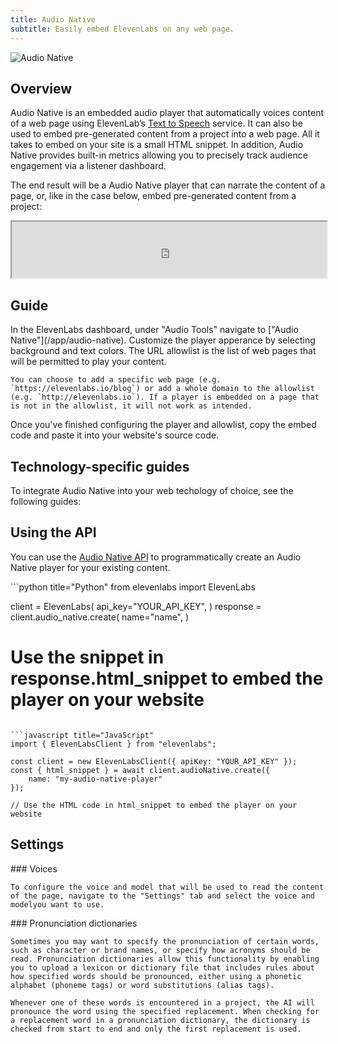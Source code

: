 ```yaml
---
title: Audio Native
subtitle: Easily embed ElevenLabs on any web page.
---
```


<img
  src="/assets/images/product-guides/audio-native/audio-native-product-feature.png"
  alt="Audio Native"
  className="w-full rounded-lg"
/>

## Overview

Audio Native is an embedded audio player that automatically voices content of a web page using ElevenLab’s [Text to Speech](/docs/product-guides/playground/text-to-speech) service. It can also be used to embed pre-generated content from a project into a web page. All it takes to embed on your site is a small HTML snippet. In addition, Audio Native provides built-in metrics allowing you to precisely track audience engagement via a listener dashboard.

The end result will be a Audio Native player that can narrate the content of a page, or, like in the case below, embed pre-generated content from a project:

<iframe
  width="100%"
  height="90"
  seamless
  src="https://elevenlabs.io/player/index.html?publicUserId=4d7f6f3d38ae27705f5b516ffd3e413a09baa48667073d385e5be1be773eaf69&projectId=gLj1spzTwuTgKuOtyfnX&small=true&textColor=rgba(0,%200,%200,%201)&backgroundColor=rgba(255,%20255,%20255,%201)"
></iframe>

## Guide

<Steps>
  <Step title="Navigate to Audio Native">
    In the ElevenLabs dashboard, under "Audio Tools" navigate to ["Audio Native"](/app/audio-native).
  </Step>
  <Step title="Configure player appearance">
    Customize the player apperance by selecting background and text colors.
  </Step>
  <Step title="Configure allowed sites">
    The URL allowlist is the list of web pages that will be permitted to play your content.

    You can choose to add a specific web page (e.g. `https://elevenlabs.io/blog`) or add a whole domain to the allowlist (e.g. `http://elevenlabs.io`). If a player is embedded on a page that is not in the allowlist, it will not work as intended.

  </Step>
  <Step title="Get embed code">
    Once you've finished configuring the player and allowlist, copy the embed code and paste it into your website's source code.
  </Step>
</Steps>

## Technology-specific guides

To integrate Audio Native into your web techology of choice, see the following guides:

<CardGroup cols={4}>
  <a href="/docs/product-guides/audio-tools/audio-native/react">
    <Card title="React" icon="brands react" />
  </a>
  <a href="/docs/product-guides/audio-tools/audio-native/ghost">
    <Card title="Ghost" icon="duotone ghost" />
  </a>
  <a href="/docs/product-guides/audio-tools/audio-native/squarespace">
    <Card title="Squarespace" icon="brands squarespace" />
  </a>
  <a href="/docs/product-guides/audio-tools/audio-native/framer">
    <Card title="Framer" icon="duotone browser" />
  </a>
  <a href="/docs/product-guides/audio-tools/audio-native/webflow">
    <Card title="Webflow" icon="brands webflow" />
  </a>
  <a href="/docs/product-guides/audio-tools/audio-native/wordpress">
    <Card title="Wordpress" icon="brands wordpress" />
  </a>
  <a href="/docs/product-guides/audio-tools/audio-native/wix">
    <Card title="Wix" icon="brands wix" />
  </a>
</CardGroup>

## Using the API

You can use the [Audio Native API](/docs/api-reference/audio-native/create) to programmatically create an Audio Native player for your existing content.

<CodeBlocks>
```python title="Python"
from elevenlabs import ElevenLabs

client = ElevenLabs(
api_key="YOUR_API_KEY",
)
response = client.audio_native.create(
name="name",
)

# Use the snippet in response.html_snippet to embed the player on your website

````

```javascript title="JavaScript"
import { ElevenLabsClient } from "elevenlabs";

const client = new ElevenLabsClient({ apiKey: "YOUR_API_KEY" });
const { html_snippet } = await client.audioNative.create({
    name: "my-audio-native-player"
});

// Use the HTML code in html_snippet to embed the player on your website
````

</CodeBlocks>

## Settings

<AccordionGroup>
  <Accordion title="Voice and model">
    ### Voices

    To configure the voice and model that will be used to read the content of the page, navigate to the "Settings" tab and select the voice and modelyou want to use.

  </Accordion>
  <Accordion title="Pronunciation dictionaries">
    ### Pronunciation dictionaries

    Sometimes you may want to specify the pronunciation of certain words, such as character or brand names, or specify how acronyms should be read. Pronunciation dictionaries allow this functionality by enabling you to upload a lexicon or dictionary file that includes rules about how specified words should be pronounced, either using a phonetic alphabet (phoneme tags) or word substitutions (alias tags).

    Whenever one of these words is encountered in a project, the AI will pronounce the word using the specified replacement. When checking for a replacement word in a pronunciation dictionary, the dictionary is checked from start to end and only the first replacement is used.

  </Accordion>
</AccordionGroup>
